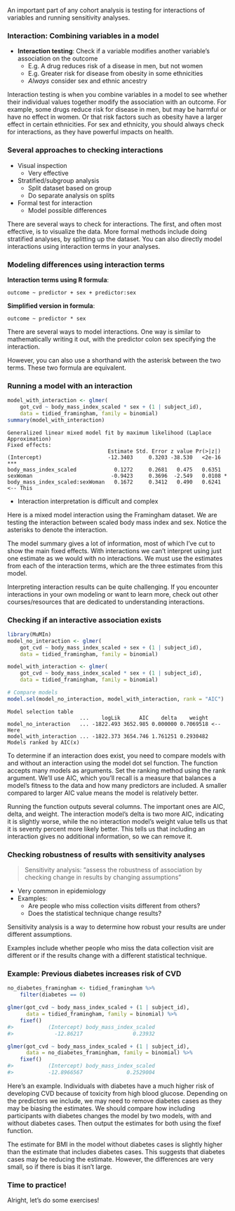 
An important part of any cohort analysis is testing for interactions of variables and running sensitivity analyses.

### Interaction: Combining variables in a model

- **Interaction testing**: Check if a variable modifies another variable's
association on the outcome
    - E.g. A drug reduces risk of a disease in men, but not women 
    - E.g. Greater risk for disease from obesity in some ethnicities 
    - *Always* consider sex and ethnic ancestry 

Interaction testing is when you combine variables in a model to see whether
their individual values together modify the association with an outcome. For
example, some drugs reduce risk for disease in men, but may be harmful or have
no effect in women. Or that risk factors such as obesity have a larger effect in
certain ethnicities. For sex and ethnicity, you should always check for
interactions, as they have powerful impacts on health.

### Several approaches to checking interactions

- Visual inspection 
    - Very effective
- Stratified/subgroup analysis 
    - Split dataset based on group
    - Do separate analysis on splits
- Formal test for interaction 
    - Model possible differences

There are several ways to check for interactions. The first, and often most
effective, is to visualize the data. More formal methods include doing
stratified analyses, by splitting up the dataset. You can also directly model
interactions using interaction terms in your analyses.

### Modeling differences using interaction terms

**Interaction terms using R formula**: 

```
outcome ~ predictor + sex + predictor:sex
``` 

**Simplified version in formula**: 

```
outcome ~ predictor * sex
``` 

There are several ways to model interactions. One way is similar to
mathematically writing it out, with the predictor colon sex specifying the
interaction.

However, you can also use a shorthand with the asterisk between the two terms.
These two formula are equivalent.

### Running a model with an interaction

``` r
model_with_interaction <- glmer(
    got_cvd ~ body_mass_index_scaled * sex + (1 | subject_id),
    data = tidied_framingham, family = binomial)
summary(model_with_interaction)
```

```
Generalized linear mixed model fit by maximum likelihood (Laplace Approximation)
Fixed effects:
                                Estimate Std. Error z value Pr(>|z|)    
(Intercept)                     -12.3403     0.3203 -38.530   <2e-16 ***
body_mass_index_scaled            0.1272     0.2681   0.475   0.6351    
sexWoman                         -0.9423     0.3696  -2.549   0.0108 *  
body_mass_index_scaled:sexWoman   0.1672     0.3412   0.490   0.6241    <-- This
```

- Interaction interpretation is difficult and complex 

<!-- TODO: Add a link to a good resource -->

Here is a mixed model interaction using the Framingham dataset. We are testing
the interaction between scaled body mass index and sex. Notice the asterisks to
denote the interaction.

The model summary gives a lot of information, most of which I've cut to show the
main fixed effects. With interactions we can't interpret using just one estimate
as we would with no interactions. We must use the estimates from each of the
interaction terms, which are the three estimates from this model.

Interpreting interaction results can be quite challenging. If you encounter
interactions in your own modeling or want to learn more, check out other
courses/resources that are dedicated to understanding interactions.

### Checking if an interactive association exists

``` r
library(MuMIn)
model_no_interaction <- glmer(
    got_cvd ~ body_mass_index_scaled + sex + (1 | subject_id),
    data = tidied_framingham, family = binomial)

model_with_interaction <- glmer(
    got_cvd ~ body_mass_index_scaled * sex + (1 | subject_id),
    data = tidied_framingham, family = binomial)

# Compare models
model.sel(model_no_interaction, model_with_interaction, rank = "AIC")
```

```
Model selection table 
                       ...    logLik      AIC    delta    weight
model_no_interaction   ... -1822.493 3652.985 0.000000 0.7069518 <-- Here
model_with_interaction ... -1822.373 3654.746 1.761251 0.2930482
Models ranked by AIC(x) 
```

To determine if an interaction does exist, you need to compare models with and
without an interaction using the model dot sel function. The function accepts
many models as arguments. Set the ranking method using the rank argument. We'll
use AIC, which you'll recall is a measure that balances a model's fitness to the
data and how many predictors are included. A smaller compared to larger AIC
value means the model is relatively better.

Running the function outputs several columns. The important ones are AIC, delta,
and weight. The interaction model's delta is two more AIC, indicating it is
slightly worse, while the no interaction model's weight value tells us that it
is seventy percent more likely better. This tells us that including an
interaction gives no additional information, so we can remove it.

### Checking robustness of results with sensitivity analyses

> Sensitivity analysis: "assess the robustness of association by checking change
in results by changing assumptions"

- Very common in epidemiology
- Examples: 
    - Are people who miss collection visits different from others?
    - Does the statistical technique change results?

Sensitivity analysis is a way to determine how robust your results are under
different assumptions.

Examples include whether people who miss the data collection visit are different
or if the results change with a different statistical technique.

### Example: Previous diabetes increases risk of CVD

``` r
no_diabetes_framingham <- tidied_framingham %>%
    filter(diabetes == 0)

glmer(got_cvd ~ body_mass_index_scaled + (1 | subject_id),
      data = tidied_framingham, family = binomial) %>%
    fixef()
#>           (Intercept) body_mass_index_scaled 
#>             -12.86217                0.23932 
``` 

``` r
glmer(got_cvd ~ body_mass_index_scaled + (1 | subject_id),
      data = no_diabetes_framingham, family = binomial) %>%
    fixef()
#>           (Intercept) body_mass_index_scaled 
#>           -12.8966567              0.2529004 
``` 

Here's an example. Individuals with diabetes have a much higher risk of
developing CVD because of toxicity from high blood glucose. Depending on the
predictors we include, we may need to remove diabetes cases as they may be
biasing the estimates. We should compare how including participants with
diabetes changes the model by two models, with and without diabetes cases. Then
output the estimates for both using the fixef function.

The estimate for BMI in the model without diabetes cases is slightly higher than
the estimate that includes diabetes cases. This suggests that diabetes cases may
be reducing the estimate. However, the differences are very small, so if there
is bias it isn't large.

### Time to practice!

Alright, let's do some exercises!
